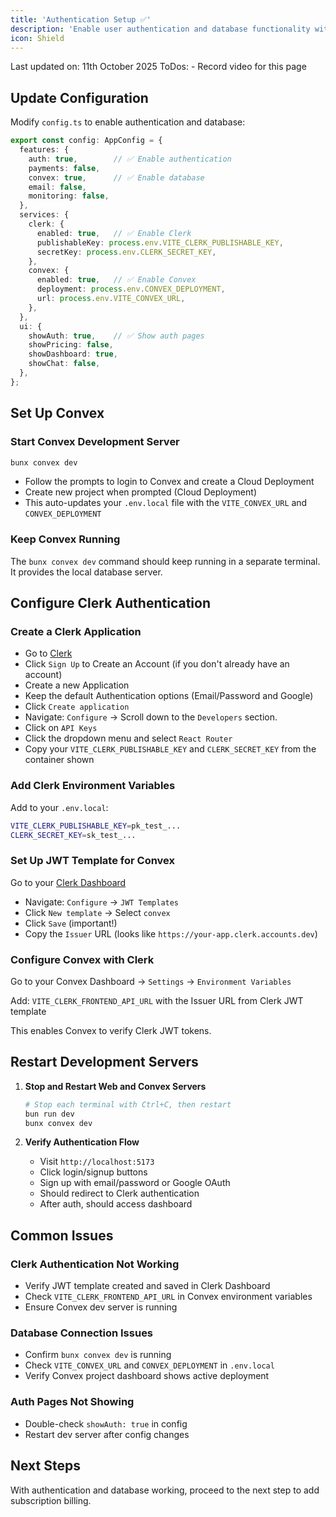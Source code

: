 ```yaml
---
title: 'Authentication Setup ✅'
description: 'Enable user authentication and database functionality with Clerk and Convex'
icon: Shield
---
```


<Note>
  Last updated on: 11th October 2025
</Note>


<Callout title="Work in Progress" type="warning">
  ToDos: 
    - Record video for this page
</Callout>

<YouTube id="UqJJktxCY9U" />

## Update Configuration

Modify `config.ts` to enable authentication and database:

```typescript
export const config: AppConfig = {
  features: {
    auth: true,        // ✅ Enable authentication
    payments: false,   
    convex: true,      // ✅ Enable database
    email: false,      
    monitoring: false, 
  },
  services: {
    clerk: {
      enabled: true,   // ✅ Enable Clerk
      publishableKey: process.env.VITE_CLERK_PUBLISHABLE_KEY,
      secretKey: process.env.CLERK_SECRET_KEY,
    },
    convex: {
      enabled: true,   // ✅ Enable Convex
      deployment: process.env.CONVEX_DEPLOYMENT,
      url: process.env.VITE_CONVEX_URL,
    },
  },
  ui: {
    showAuth: true,    // ✅ Show auth pages
    showPricing: false,
    showDashboard: true,
    showChat: false,
  },
};
```

## Set Up Convex

<Steps>
<Step>

### Start Convex Development Server
```bash
bunx convex dev
```

- Follow the prompts to login to Convex and create a Cloud Deployment
- Create new project when prompted (Cloud Deployment)
- This auto-updates your `.env.local` file with the `VITE_CONVEX_URL` and `CONVEX_DEPLOYMENT`

</Step>

<Step>

### Keep Convex Running
The `bunx convex dev` command should keep running in a separate terminal. It provides the local database server.

</Step>
</Steps>

## Configure Clerk Authentication

<Steps>

<Step>

### Create a Clerk Application

- Go to [Clerk](https://clerk.com)
- Click `Sign Up` to Create an Account (if you don't already have an account)
- Create a new Application
- Keep the default Authentication options (Email/Password and Google)
- Click `Create application`
- Navigate: `Configure` → Scroll down to the `Developers` section.
- Click on `API Keys`
- Click the dropdown menu and select `React Router`
- Copy your `VITE_CLERK_PUBLISHABLE_KEY` and `CLERK_SECRET_KEY` from the container shown

</Step>

<Step>

### Add Clerk Environment Variables
Add to your `.env.local`:
```bash
VITE_CLERK_PUBLISHABLE_KEY=pk_test_...
CLERK_SECRET_KEY=sk_test_...
```

</Step>

<Step>

### Set Up JWT Template for Convex
Go to your [Clerk Dashboard](https://clerk.com)

- Navigate: `Configure` → `JWT Templates`
- Click `New template` → Select `convex`
- Click `Save` (important!)
- Copy the `Issuer` URL (looks like `https://your-app.clerk.accounts.dev`)

</Step>

<Step>

### Configure Convex with Clerk

Go to your Convex Dashboard → `Settings` → `Environment Variables`

Add: `VITE_CLERK_FRONTEND_API_URL` with the Issuer URL from Clerk JWT template

This enables Convex to verify Clerk JWT tokens.

</Step>

</Steps>

## Restart Development Servers

1. **Stop and Restart Web and Convex Servers**
   ```bash
   # Stop each terminal with Ctrl+C, then restart
   bun run dev
   bunx convex dev
   ```

2. **Verify Authentication Flow**
   - Visit `http://localhost:5173`
   - Click login/signup buttons
   - Sign up with email/password or Google OAuth
   - Should redirect to Clerk authentication
   - After auth, should access dashboard

## Common Issues

### Clerk Authentication Not Working
- Verify JWT template created and saved in Clerk Dashboard
- Check `VITE_CLERK_FRONTEND_API_URL` in Convex environment variables
- Ensure Convex dev server is running

### Database Connection Issues
- Confirm `bunx convex dev` is running
- Check `VITE_CONVEX_URL` and `CONVEX_DEPLOYMENT` in `.env.local`
- Verify Convex project dashboard shows active deployment

### Auth Pages Not Showing
- Double-check `showAuth: true` in config
- Restart dev server after config changes

## Next Steps

With authentication and database working, proceed to the next step to add subscription billing.
